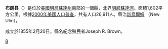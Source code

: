 {{noteTA
|T=zh-hans:布朗县 (明尼苏达州);zh-hk:布朗縣 (明尼蘇達州);zh-tw:布朗郡 (明尼蘇達州);
|1=zh-hans:县;zh-hk:縣;zh-tw:郡;
}}

{{Otheruses|布朗縣|subject=美國明尼蘇達州的一個縣|other=同名的縣}}
<!-- note that Map image is generated automatically: Map of STATE highlighting COUNTY.svg. -->
{{Infobox U.S. County
| county = 布朗縣
| state = 明尼蘇達州
| en county = Brown County
| en state = Minnesota
| seal = 
| founded year = [[1855|1855]] [http://www.house.leg.state.mn.us/hinfo/govseries/No3.htm]
| founded date = February 20       <!-- optional, syntax is: February 1 -->
| seat wl = New Ulm          <!-- county seat; the WikiLink is created for you: "City" results in "[[City,_State|City]]" -->
| largest city wl = New Ulm              <!-- largest city; the WikiLink is created for you: "City" results in "[[City,_State|City]]" -->
| area mi = 619 
| area km = 1,602 
| area land mi = 611 
| area land km = 1,582
| area water mi = 8 
| area water km = 20
| area percentage = 1.25%
| census yr = 2000
| pop =  26,911
| density mi = 44
| density km = 17
| time zone = Central
| UTC offset = -6
| DST offset = -5
| footnotes = 
| web = www.co.brown.mn.us
| named for = [[Joseph_Renshaw_Brown|Joseph Renshaw Brown]], a prominent pioneer, soldier, Indian trader, lumberman, speculator, founder of cities, legislator, politician, and editor.
}}
'''布朗县'''（{{lang-en|Brown County}}）是位於[[美國|美國]][[明尼蘇達州|明尼蘇達州]]南部的一個縣，北界[[明尼蘇達河|明尼蘇達河]]。面積1,602平方公里。根據[[2000年美國人口普查|2000年美國人口普查]]，共有人口26,911人。縣治[[新烏爾姆_(明尼蘇達州)|新烏爾姆]] （New Ulm）。

成立於1855年2月20日，縣名紀念殖民者Joseph R. Brown。
{{Minnesota-stub}}
[[Category:明尼蘇達州行政區劃|B]]